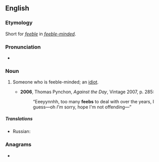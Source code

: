 ==English==

===Etymology===
Short for ''[[feeble]]'' in ''[[feeble-minded]]''.

===Pronunciation===
* {{IPA|/fiːb/}}

===Noun===
{{en-noun}}

# {{context|US|slang}} Someone who is feeble-minded; an [[idiot]].
#* '''2006''', Thomas Pynchon, ''Against the Day'', Vintage 2007, p. 285:
#*: “Eeeyynnhh, too many '''feebs''' to deal with over the years, I guess—oh ''I'm'' sorry, hope I'm not offending—”

=====Translations=====
{{trans-top|Someone who is feeble-minded; an idiot}}
* Russian: {{t+|ru|кретин|m}}
{{trans-mid}}
{{trans-bottom}}

===Anagrams===
* {{alphagram|[[beef#English|beef]]}}